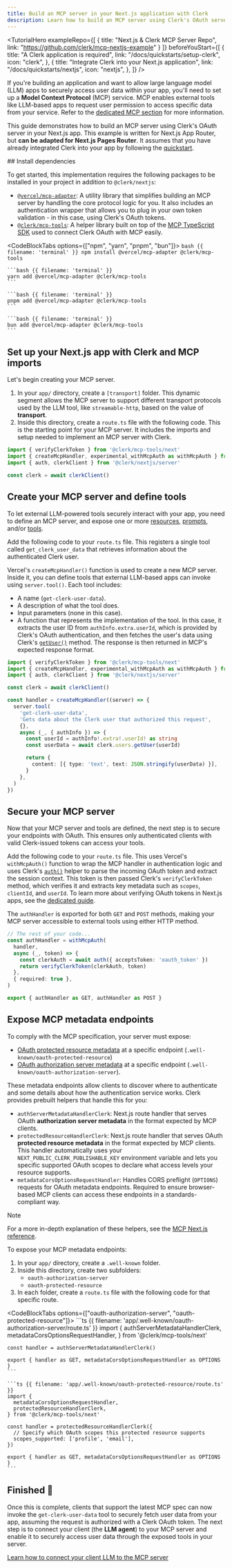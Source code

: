 ```yaml
---
title: Build an MCP server in your Next.js application with Clerk
description: Learn how to build an MCP server using Clerk's OAuth server in your Next.js application.
---
```


<TutorialHero
  exampleRepo={[
    {
      title: "Next.js & Clerk MCP Server Repo",
      link: "https://github.com/clerk/mcp-nextjs-example"
    }
  ]}
  beforeYouStart={[
    {
      title: "A Clerk application is required",
      link: "/docs/quickstarts/setup-clerk",
      icon: "clerk",
    },
    {
      title: "Integrate Clerk into your Next.js application",
      link: "/docs/quickstarts/nextjs",
      icon: "nextjs",
    },
  ]}
/>

If you're building an application and want to allow large language model (LLM) apps to securely access user data within your app, you'll need to set up a **Model Context Protocol** (MCP) service. MCP enables external tools like LLM-based apps to request user permission to access specific data from your service. Refer to the [dedicated MCP section](/docs/oauth/how-clerk-implements-oauth#building-a-model-context-protocol-service) for more information.

<Include src="_partials/mcp-explanation" />

This guide demonstrates how to build an MCP server using Clerk's OAuth server in your Next.js app. This example is written for Next.js App Router, but **can be adapted for Next.js Pages Router**. It assumes that you have already integrated Clerk into your app by following the [quickstart](/docs/quickstarts/nextjs).

<Steps>
  ## Install dependencies

  To get started, this implementation requires the following packages to be installed in your project in addition to `@clerk/nextjs`:

  - [`@vercel/mcp-adapter`](https://github.com/vercel/mcp-adapter): A utility library that simplifies building an MCP server by handling the core protocol logic for you. It also includes an authentication wrapper that allows you to plug in your own token validation - in this case, using Clerk's OAuth tokens.
  - [`@clerk/mcp-tools`](https://github.com/clerk/mcp-tools): A helper library built on top of the [MCP TypeScript SDK](https://github.com/modelcontextprotocol/typescript-sdk) used to connect Clerk OAuth with MCP easily.

  <CodeBlockTabs options={["npm", "yarn", "pnpm", "bun"]}>
    ```bash {{ filename: 'terminal' }}
    npm install @vercel/mcp-adapter @clerk/mcp-tools
    ```

    ```bash {{ filename: 'terminal' }}
    yarn add @vercel/mcp-adapter @clerk/mcp-tools
    ```

    ```bash {{ filename: 'terminal' }}
    pnpm add @vercel/mcp-adapter @clerk/mcp-tools
    ```

    ```bash {{ filename: 'terminal' }}
    bun add @vercel/mcp-adapter @clerk/mcp-tools
    ```
  </CodeBlockTabs>

  ## Set up your Next.js app with Clerk and MCP imports

  Let's begin creating your MCP server.

  1. In your `app/` directory, create a `[transport]` folder. This dynamic segment allows the MCP server to support different transport protocols used by the LLM tool, like `streamable-http`, based on the value of **transport**.
  1. Inside this directory, create a `route.ts` file with the following code. This is the starting point for your MCP server. It includes the imports and setup needed to implement an MCP server with Clerk.

  ```ts {{ filename: 'app/[transport]/route.ts' }}
  import { verifyClerkToken } from '@clerk/mcp-tools/next'
  import { createMcpHandler, experimental_withMcpAuth as withMcpAuth } from '@vercel/mcp-adapter'
  import { auth, clerkClient } from '@clerk/nextjs/server'

  const clerk = await clerkClient()
  ```

  ## Create your MCP server and define tools

  To let external LLM-powered tools securely interact with your app, you need to define an MCP server, and expose one or more [resources](https://modelcontextprotocol.io/docs/concepts/resources), [prompts](https://modelcontextprotocol.io/docs/concepts/prompts), and/or [tools](https://modelcontextprotocol.io/docs/concepts/tools).

  Add the following code to your `route.ts` file. This registers a single tool called `get_clerk_user_data` that retrieves information about the authenticated Clerk user.

  Vercel's `createMcpHandler()` function is used to create a new MCP server. Inside it, you can define tools that external LLM-based apps can invoke using `server.tool()`. Each tool includes:

  - A name (`get-clerk-user-data`).
  - A description of what the tool does.
  - Input parameters (none in this case).
  - A function that represents the implementation of the tool. In this case, it extracts the user ID from `authInfo.extra.userId`, which is provided by Clerk's OAuth authentication, and then fetches the user's data using Clerk's [`getUser()`](/docs/references/backend/user/get-user) method. The response is then returned in MCP's expected response format.

  ```ts {{ filename: 'app/[transport]/route.ts', mark: [[6, 25]] }}
  import { verifyClerkToken } from '@clerk/mcp-tools/next'
  import { createMcpHandler, experimental_withMcpAuth as withMcpAuth } from '@vercel/mcp-adapter'
  import { auth, clerkClient } from '@clerk/nextjs/server'

  const clerk = await clerkClient()

  const handler = createMcpHandler((server) => {
    server.tool(
      'get-clerk-user-data',
      'Gets data about the Clerk user that authorized this request',
      {},
      async (_, { authInfo }) => {
        const userId = authInfo!.extra!.userId! as string
        const userData = await clerk.users.getUser(userId)

        return {
          content: [{ type: 'text', text: JSON.stringify(userData) }],
        }
      },
    )
  })
  ```

  ## Secure your MCP server

  Now that your MCP server and tools are defined, the next step is to secure your endpoints with OAuth. This ensures only authenticated clients with valid Clerk-issued tokens can access your tools.

  Add the following code to your `route.ts` file. This uses Vercel's `withMcpAuth()` function to wrap the MCP handler in authentication logic and uses Clerk's [`auth()`](/docs/references/nextjs/auth) helper to parse the incoming OAuth token and extract the session context. This token is then passed Clerk's `verifyClerkToken` method, which verifies it and extracts key metadata such as `scopes`, `clientId`, and `userId`. To learn more about verifying OAuth tokens in Next.js apps, see the [dedicated guide](/docs/references/nextjs/verifying-oauth-access-tokens).

  The `authHandler` is exported for both `GET` and `POST` methods, making your MCP server accessible to external tools using either HTTP method.

  ```ts {{ filename: 'app/[transport]/route.ts' }}
  // The rest of your code...
  const authHandler = withMcpAuth(
    handler,
    async (_, token) => {
      const clerkAuth = await auth({ acceptsToken: 'oauth_token' })
      return verifyClerkToken(clerkAuth, token)
    },
    { required: true },
  )

  export { authHandler as GET, authHandler as POST }
  ```

  ## Expose MCP metadata endpoints

  To comply with the MCP specification, your server must expose:

  - [OAuth protected resource metadata](https://datatracker.ietf.org/doc/html/rfc9728#section-4.1) at a specific endpoint (`.well-known/oauth-protected-resource`)
  - [OAuth authorization server metadata](https://datatracker.ietf.org/doc/html/rfc8414) at a specific endpoint (`.well-known/oauth-authorization-server`).

  These metadata endpoints allow clients to discover where to authenticate and some details about how the authentication service works. Clerk provides prebuilt helpers that handle this for you:

  - `authServerMetadataHandlerClerk`: Next.js route handler that serves OAuth **authorization server metadata** in the format expected by MCP clients.
  - `protectedResourceHandlerClerk`: Next.js route handler that serves OAuth **protected resource metadata** in the format expected by MCP clients. This handler automatically uses your `NEXT_PUBLIC_CLERK_PUBLISHABLE_KEY` environment variable and lets you specific supported OAuth scopes to declare what access levels your resource supports.
  - `metadataCorsOptionsRequestHandler`: Handles CORS preflight (`OPTIONS`) requests for OAuth metadata endpoints. Required to ensure browser-based MCP clients can access these endpoints in a standards-compliant way.

  > [!NOTE]
  > For a more in-depth explanation of these helpers, see the [MCP Next.js reference](https://github.com/clerk/mcp-tools/tree/main/next).

  To expose your MCP metadata endpoints:

  1. In your `app/` directory, create a `.well-known` folder.
  1. Inside this directory, create two subfolders:
     - `oauth-authorization-server`
     - `oauth-protected-resource`
  1. In each folder, create a `route.ts` file with the following code for that specific route.

  <CodeBlockTabs options={["oauth-authorization-server", "oauth-protected-resource"]}>
    ```ts {{ filename: 'app/.well-known/oauth-authorization-server/route.ts' }}
    import {
      authServerMetadataHandlerClerk,
      metadataCorsOptionsRequestHandler,
    } from '@clerk/mcp-tools/next'

    const handler = authServerMetadataHandlerClerk()

    export { handler as GET, metadataCorsOptionsRequestHandler as OPTIONS }
    ```

    ```ts {{ filename: 'app/.well-known/oauth-protected-resource/route.ts' }}
    import {
      metadataCorsOptionsRequestHandler,
      protectedResourceHandlerClerk,
    } from '@clerk/mcp-tools/next'

    const handler = protectedResourceHandlerClerk({
      // Specify which OAuth scopes this protected resource supports
      scopes_supported: ['profile', 'email'],
    })

    export { handler as GET, metadataCorsOptionsRequestHandler as OPTIONS }
    ```
  </CodeBlockTabs>

  ## Finished 🎉

  Once this is complete, clients that support the latest MCP spec can now invoke the `get-clerk-user-data` tool to securely fetch user data from your app, assuming the request is authorized with a Clerk OAuth token. The next step is to connect your client (the **LLM agent**) to your MCP server and enable it to securely access user data through the exposed tools in your server.

  [Learn how to connect your client LLM to the MCP server](/docs/references/nextjs/connect-mcp-client)
</Steps>
